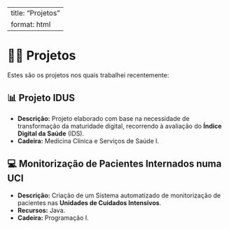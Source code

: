 
---
title: "Projetos"
format: html
---

<script>
document.addEventListener("DOMContentLoaded", function () {
    let cards = document.querySelectorAll(".projeto-card");
    cards.forEach((card, index) => {
        setTimeout(() => {
            card.classList.add("aparecer");
        }, index * 300);
    });
});
</script>


# ✍🏻 **Projetos**


Estes são os projetos nos quais trabalhei recentemente:
<div class="section-card">
## 📊 **Projeto IDUS**
- **Descrição:** Projeto elaborado com base na necessidade de transformação da maturidade digital, recorrendo à avaliação do **Índice Digital da Saúde** (IDS).
- **Cadeira:** Medicina Clínica e Serviços de Saúde I.
</div>

<div class="section-card">
## 💻 **Monitorização de Pacientes Internados numa UCI**
- **Descrição:** Criação de um Sistema automatizado de monitorização de pacientes nas **Unidades de Cuidados Intensivos**.
- **Recursos:** Java.
- **Cadeira:** Programação I.
</div>
